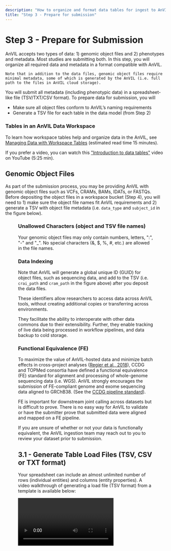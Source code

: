 ```yaml
---
description: "How to organize and format data tables for ingest to AnVIL"
title: "Step 3 - Prepare for submission"
---
```


# Step 3 - Prepare for Submission

<Alert icon={false} severity="info">
  <div>
    AnVIL accepts two types of data: 1) genomic object files and 2) phenotypes and metadata. Most studies are submitting both. In this step, you will organize all required data and metadata in a format compatible with AnVIL.

    Note that in addition to the data files, genomic object files require minimal metadata, some of which is generated by the AnVIL (i.e. full path to the files in AnVIL cloud storage).
</div>
</Alert>

You will submit all metadata (including phenotypic data) in a spreadsheet-like file (TSV/TXT/CSV format). To prepare data for submission, you will

- Make sure all object files conform to AnVIL’s naming requirements
- Generate a TSV file for each table in the data model (from Step 2)

### Tables in an AnVIL Data Workspace

To learn how workspace tables help and organize data in the AnVIL, see [Managing Data with Workspace Tables](https://support.terra.bio/hc/en-us/articles/360025758392-Managing-data-with-workspace-tables-) (estimated read time 15 minutes).

If you prefer a video, you can watch this ["Introduction to data tables"](https://youtu.be/IeLywroCNNA) video on YouTube (5:25 min).

## Genomic Object Files

As part of the submission process, you may be providing AnVIL with genomic object files such as VCFs, CRAMs, BAMs, IDATs, or FASTQs. Before depositing the object files in a workspace bucket (Step 4), you will need to 1) make sure the object file names fit AnVIL requirements and 2) generate a TSV with object file metadata (i.e. `data_type` and `subject_id` in the figure below).

<Figure
  alt="Data Model"
  caption="The sample table (screenshot above) organizes biospecimen information such as genomic data files associated with subjects in the subject table. Note the `subject_id` column that connects sample data to the subject."
  src="/consortia/learn/data-submitters/sample-table.png"
/>

### Unallowed Characters (object and TSV file names)

Your genomic object files may only contain numbers, letters, ":", "-" and "\_". No special characters (&, $, %, #, etc.) are allowed in the file names.

### Data Indexing

Note that AnVIL will generate a global unique ID (GUID) for object files, such as sequencing data, and add to the TSV (i.e. `crai_path` and `cram_path` in the figure above) after you deposit the data files.

These identifiers allow researchers to access data across AnVIL tools, without creating additional copies or transferring across environments.

They facilitate the ability to interoperate with other data commons due to their extensibility. Further, they enable tracking of live data being processed in workflow pipelines, and data backup to cold storage.

### Functional Equivalence (FE)

To maximize the value of AnVIL-hosted data and minimize batch effects in cross-project analyses ([Regier et al., 2018](https://pubmed.ncbi.nlm.nih.gov/30279509/)), CCDG and TOPMed consortia have defined a functional equivalence (FE) standard for alignment and processing of whole-genome sequencing data (i.e. WGS). AnVIL strongly encourages the submission of FE-compliant genome and exome sequencing data aligned to GRChB38. (See the [CCDG pipeline standard](https://github.com/CCDG/Pipeline-Standardization/blob/master/PipelineStandard.md)).

FE is important for downstream joint calling across datasets but is difficult to prove. There is no easy way for AnVIL to validate or have the submitter prove that submitted data were aligned and mapped on a FE pipeline.

If you are unsure of whether or not your data is functionally equivalent, the AnVIL ingestion team may reach out to you to review your dataset prior to submission.

## 3.1 - Generate Table Load Files (TSV, CSV or TXT format)

Your spreadsheet can include an almost unlimited number of rows (individual entities) and columns (entity properties). A video walkthrough of generating a load file (TSV format) from a template is available below:

<Video url="https://youtu.be/7YyWptsdC-w" />

### Unallowed Characters

Your spreadsheet may only contain numbers, letters, ":", "-" and "\_". **No special characters (&, $, %, #, etc.) are allowed in any fields of the load file**.

### Required Formatting

The first column in the load file is the identifier key (ID field). The first column header corresponds to the node in the data model.

<Alert severity="warning">
    First column headers must have the following format typed exactly as shown - note the `:` and `_` punctuation.
</Alert>

- **Subject table** - `entity:subject_id`
- **Sample table** - `entity:sample_id`
- **Sequencing table** - `entity:sequencing_id`
- **Family table** - `entity:family_id`

<Figure
  alt="Subject Table in a spreadsheet editor."
  caption="Example: Subject Table in a spreadsheet editor."
  src="/consortia/learn/data-submitters/subject-spreadsheet.png"
/>

### Associating Data in Different Tables

<Alert severity="warning" title="Hint">
    Where possible, try to include data in the `subject`, `sample`, or `sequencing` tables. If that’s not an option, the data can be submitted as separate tables. Any data beyond these minimal required tables must always be linked to either the `subject_id`, `sample_id`, `family_id`, or `sequencing_id` - depending on what the data element describes. For example, to link data in an additional table to a subject, make sure to include a `subject_id` column.
</Alert>

### Addressing Repeated Elements

Please bring any repeating data elements (i.e. multiple values for a given data element for an individual) to the attention of the AnVIL team to ensure proper modeling and submission.

Examples:

- An individual in a data set has a measurement (e.g., blood pressure, lab test, BMI) taken at multiple time points.
- An individual in a data set is affected by multiple disease/phenotype/conditions included in the study (e.g., an individual in a diabetes study has both diabetes and diabetes retinopathy; both are being tracked in the study).

## 3.2. - Save as "Tab-Delimited Text" or "Tab-Separated Values"

Your editor may give you a warning about losing data in this format, but we assure you, it's fine! Also, Terra will completely ignore the name you give the file. It's the root entity in the first column header (the part in front of the `_id`) that determines the table name in the workspace.

### TSV versus TXT File Extensions

Depending on what spreadsheet editor you use, when you save in the proper format your spreadsheet may have either a ".tsv" or a ".txt" extension. Terra will accept either one.
